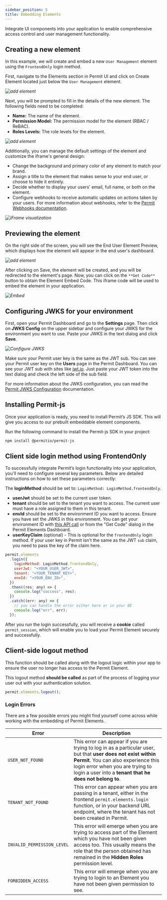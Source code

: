 ```yaml
---
sidebar_position: 5
title: Embedding Elements
---
```



Integrate UI components into your application to enable comprehensive access control and user management functionality.

## Creating a new element

In this example, we will create and embed a new `User Management` element using the `FrontendOnly` login method.

First, navigate to the Elements section in Permit UI and click on Create Element located just below the `User Management` element.

_![add element](/img/elements/user-management/CreateElement.png)_

Next, you will be prompted to fill in the details of the new element. The following fields need to be completed:

- **Name:** The name of the element.
- **Permission Model:** The permission model for the element (RBAC / ReBAC).
- **Roles Levels:** The role levels for the element.

_![add element](/img/elements/user-management/ElementsFormEdit.png)_

Additionally, you can manage the default settings of the element and customize the iframe's general design:

- Change the background and primary color of any element to match your brand.
- Assign a title to the element that makes sense to your end user, or choose to hide it entirely.
- Decide whether to display your users' email, full name, or both on the element.
- Configure webhooks to receive automatic updates on actions taken by your users. For more information about webhooks, refer to
  the [Permit Webhooks documentation](/embeddable-uis/element/user-management/#configure-your-webhook).

_![iFrame visualization](/img/elements/user-management/IFrameDesign.png)_

## Previewing the element

On the right side of the screen, you will see the End User Element Preview, which displays how the element will appear in the
end user's dashboard.

_![add element](/img/elements/user-management/ElementPreview.png)_

After clicking on Save, the element will be created, and you will be redirected to the element's page. Now, you can click on the
`**Get Code**` button to obtain the Element Embed Code. This iframe code will be used to embed the element in your application.

_![Embed](/img/elements/user-management/EmbedCode.png)_

## Configuring JWKS for your environment

First, open your Permit Dashboard and go to the **Settings** page. Then click on **JWKS Config** on the upper sidebar and configure
your JWKS for the environment you want to use. Paste your JWKS in the text dialog and click **Save**.

_![Configure JWKS](/img/elements/user-management/ConfigureJwks.png)_

Make sure your Permit user key is the same as the JWT sub. You can see your Permit user key on the **Users** page in the Permit
Dashboard. You can see your JWT sub with sites like [jwt.io](https://jwt.io/). Just paste your JWT token into the text dialog
and check the left side of the sub field.

For more information about the JWKS configuration, you can read the [Permit JWKS Configuration](/foaz/fetching-jwks/#what-are-jwks)
documentation.

## Installing Permit-js

Once your application is ready, you need to install Permit’s JS SDK. This will give you access to our prebuilt embeddable element
components.

Run the following command to install the Permit-js SDK in your project:

```bash
npm install @permitio/permit-js
```

## Client side login method using FrontendOnly

To successfully integrate Permit’s login functionality into your application, you'll need to configure several key parameters.
Below are detailed instructions on how to set these parameters correctly:

The **loginMethod** should be set to: `LoginMethod: LoginMethod.frontendOnly`.

- **userJwt** should be set to the current user token.
- **tenant** should be set to the tenant you want to access. The current user must have a role assigned to them in this tenant.
- **envId** should be set to the environment ID you want to access. Ensure you have set the JWKS in this environment. You can get your environment ID with [this API call](https://api.permit.io/v2/redoc#tag/Environments/operation/list_environments) or from the "Get Code" dialog in the Permit Elements Dashboard.
- **userKeyClaim** (optional) - This is optional for the `frontendOnly` login method. If your user key in Permit isn't the same as the JWT `sub` claim, you need to pass the key of the claim here.

```javascript
permit.elements
  .login({
    loginMethod: LoginMethod.frontendOnly,
    userJwt: "<YOUR_USER_JWT>",
    tenant: "<YOUR_TENANT_KEY>",
    envId: "<YOUR_ENV_ID>",
  })
  .then((res: any) => {
    console.log("success", res);
  })
  .catch((err: any) => {
    // you can handle the error either here or in your BE
    console.log("err", err);
  });
```

After you run the login successfully, you will receive a **cookie** called `permit_session`, which will enable you to load your
Permit Element securely and successfully.

## Client-side logout method

This function should be called along with the logout logic within your app to ensure the user no longer has access to the
Permit Element.

This logout method **should be called** as part of the process of logging your user out with your authentication solution.

```javascript
permit.elements.logout();
```

### Login Errors

There are a few possible errors you might find yourself come across while working with the embedding of Permit Elements.

| Error                      | Description                                                                                                                                                                                                                                        |
| -------------------------- | -------------------------------------------------------------------------------------------------------------------------------------------------------------------------------------------------------------------------------------------------- |
| `USER_NOT_FOUND`           | This error can appear if you are trying to log in as a particular user, but that **user does not exist within Permit**. You can also experience this login error when you are trying to login a user into a **tenant that he does not belong to**. |
| `TENANT_NOT_FOUND`         | This error can appear when you are passing in a tenant, either in the frontend `permit.elements.login` function, or in your backend URL endpoint, where the tenant has not been created in Permit.                                                 |
| `INVALID_PERMISSION_LEVEL` | This error will emerge when you are trying to access part of the Element which you have not been given access too. This usually means the role that the person obtained has remained in the **Hidden Roles** permission level.                     |
| `FORBIDDEN_ACCESS`         | This error will emerge when you are trying to login to an Element you have not been given permission to see.                                                                                                                                       |

